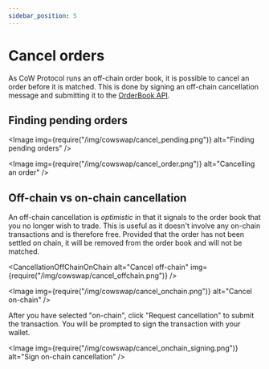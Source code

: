 ```yaml
---
sidebar_position: 5
---
```



# Cancel orders

<CancellationNotGuaranteed />

As CoW Protocol runs an off-chain order book, it is possible to cancel an order before it is matched. This is done by signing an off-chain cancellation message and submitting it to the [OrderBook API](../../reference/apis/orderbook).

## Finding pending orders

<Image
  img={require("/img/cowswap/cancel_pending.png")}
  alt="Finding pending orders"
/>

<Image
  img={require("/img/cowswap/cancel_order.png")}
  alt="Cancelling an order"
/>

## Off-chain vs on-chain cancellation

An off-chain cancellation is _optimistic_ in that it signals to the order book that you no longer wish to trade. This is useful as it doesn't involve any on-chain transactions and is therefore free. Provided that the order has not been settled on chain, it will be removed from the order book and will not be matched.

<CancellationOffChainOnChain
  alt="Cancel off-chain"
  img={require("/img/cowswap/cancel_offchain.png")}
/>

<Image img={require("/img/cowswap/cancel_onchain.png")} alt="Cancel on-chain" />

After you have selected "on-chain", click "Request cancellation" to submit the transaction. You will be prompted to sign the transaction with your wallet.

<Image
  img={require("/img/cowswap/cancel_onchain_signing.png")}
  alt="Sign on-chain cancellation"
/>
